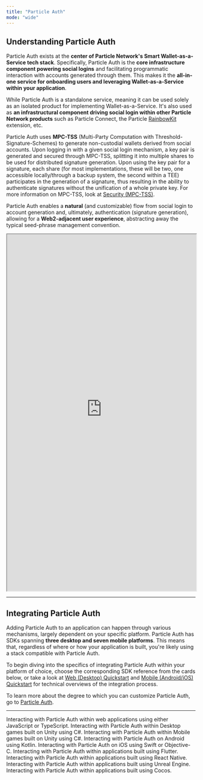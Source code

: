 ```yaml
---
title: "Particle Auth"
mode: "wide"
---
```


## Understanding Particle Auth

Particle Auth exists at the **center of Particle Network's Smart Wallet-as-a-Service tech stack**. Specifically, Particle Auth is the **core infrastructure component powering social logins** and facilitating programmatic interaction with accounts generated through them. This makes it the **all-in-one service for onboarding users and leveraging Wallet-as-a-Service within your application**.

While Particle Auth is a standalone service, meaning it can be used solely as an isolated product for implementing Wallet-as-a-Service. It's also used as **an infrastructural component driving social login within other Particle Network products** such as Particle Connect, the Particle [RainbowKit](/resources/quickstart/connection-kits/rainbow) extension, etc.

Particle Auth uses **MPC-TSS** (Multi-Party Computation with Threshold-Signature-Schemes) to generate non-custodial wallets derived from social accounts. Upon logging in with a given social login mechanism, a key pair is generated and secured through MPC-TSS, splitting it into multiple shares to be used for distributed signature generation. Upon using the key pair for a signature, each share (for most implementations, these will be two, one accessible locally/through a backup system, the second within a TEE) participates in the generation of a signature, thus resulting in the ability to authenticate signatures without the unification of a whole private key. For more information on MPC-TSS, look at [Security (MPC-TSS)](/landing/wallet-abstraction/waas/mpc-tss).

Particle Auth enables a **natural** (and customizable) flow from social login to account generation and, ultimately, authentication (signature generation), allowing for a **Web2-adjacent user experience**, abstracting away the typical seed-phrase management convention.

<iframe
  width="100%"
  height="950"
  src="https://particle-docs-demo.replit.app/"
  href="https://particle-docs-demo.replit.app/"
></iframe>

---

## Integrating Particle Auth

Adding Particle Auth to an application can happen through various mechanisms, largely dependent on your specific platform. Particle Auth has SDKs spanning **three desktop and seven mobile platforms**. This means that, regardless of where or how your application is built, you're likely using a stack compatible with Particle Auth.

To begin diving into the specifics of integrating Particle Auth within your platform of choice, choose the corresponding SDK reference from the cards below, or take a look at [Web (Desktop) Quickstart](/resources/quickstart/waas/web-quickstart) and [Mobile (Android/iOS) Quickstart](/resources/quickstart/waas/mobile-quickstart) for technical overviews of the integration process.

To learn more about the degree to which you can customize Particle Auth, go to [Particle Auth](/resources/quickstart/customization/auth).

---

<CardGroup cols={3}>
  <Card title="Web SDK" href="/api-reference/auth/desktop-sdks/web">
    Interacting with Particle Auth within web applications using either JavaScript or TypeScript.
  </Card>
    <Card title="Unity (Desktop) SDK" href="/api-reference/auth/desktop-sdks/unity">
    Interacting with Particle Auth within Desktop games built on Unity using C#.
  </Card>
  <Card title="Unity (Mobile) SDK" href="/api-reference/auth/mobile-sdks/unity">
    Interacting with Particle Auth within Mobile games built on Unity using C#.
  </Card>
   <Card title="Android SDK" href="/api-reference/auth/mobile-sdks/android">
    Interacting with Particle Auth on Android using Kotlin.
  </Card>
    <Card title="iOS SDK" href="/api-reference/auth/mobile-sdks/ios">
    Interacting with Particle Auth on iOS using Swift or Objective-C.
  </Card>
     <Card title="Flutter SDK" href="/api-reference/auth/mobile-sdks/flutter">
    Interacting with Particle Auth within applications built using Flutter.
  </Card>
  <Card title="React Native SDK" href="/api-reference/auth/mobile-sdks/react">
    Interacting with Particle Auth within applications built using React Native.
  </Card>
  <Card title="Unreal Engine SDK" href="/api-reference/auth/multi/unreal">
    Interacting with Particle Auth within applications built using Unreal Engine.
  </Card>
  <Card title="Cocos SDK" href="/api-reference/auth/mobile-sdks/cocos">
    Interacting with Particle Auth within applications built using Cocos.
  </Card>
</CardGroup>
